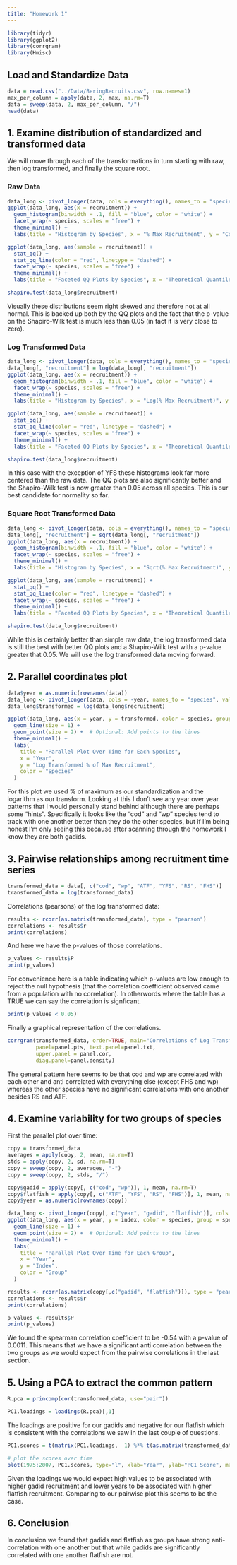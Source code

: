 ```yaml
---
title: "Homework 1"
---
```


```r
library(tidyr)
library(ggplot2)
library(corrgram)
library(Hmisc)
```

## Load and Standardize Data

```r
data = read.csv("../Data/BeringRecruits.csv", row.names=1)
max_per_column = apply(data, 2, max, na.rm=T)
data = sweep(data, 2, max_per_column, "/")
head(data)
```

## 1. Examine distribution of standardized and transformed data 

We will move through each of the transformations in turn starting with raw, then log transformed, and finally the square root.

### Raw Data

```r
data_long <- pivot_longer(data, cols = everything(), names_to = "species", values_to = "recruitment")
ggplot(data_long, aes(x = recruitment)) +
  geom_histogram(binwidth = .1, fill = "blue", color = "white") +
  facet_wrap(~ species, scales = "free") +
  theme_minimal() +
  labs(title = "Histogram by Species", x = "% Max Recruitment", y = "Count")

ggplot(data_long, aes(sample = recruitment)) +
  stat_qq() +
  stat_qq_line(color = "red", linetype = "dashed") +
  facet_wrap(~ species, scales = "free") +
  theme_minimal() +
  labs(title = "Faceted QQ Plots by Species", x = "Theoretical Quantiles", y = "Sample Quantiles")

shapiro.test(data_long$recruitment)
```

Visually these distributions seem right skewed and therefore not at all normal. This is backed up both by the QQ plots and the fact that the p-value on the Shapiro-Wilk test is much less than 0.05 (in fact it is very close to zero).

### Log Transformed Data

```r
data_long <- pivot_longer(data, cols = everything(), names_to = "species", values_to = "recruitment")
data_long[, "recruitment"] = log(data_long[, "recruitment"])
ggplot(data_long, aes(x = recruitment)) +
  geom_histogram(binwidth = .1, fill = "blue", color = "white") +
  facet_wrap(~ species, scales = "free") +
  theme_minimal() +
  labs(title = "Histogram by Species", x = "Log(% Max Recruitment)", y = "Count")

ggplot(data_long, aes(sample = recruitment)) +
  stat_qq() +
  stat_qq_line(color = "red", linetype = "dashed") +
  facet_wrap(~ species, scales = "free") +
  theme_minimal() +
  labs(title = "Faceted QQ Plots by Species", x = "Theoretical Quantiles", y = "Sample Quantiles")

shapiro.test(data_long$recruitment)
```

In this case with the exception of YFS these histograms look far more centered than the raw data. The QQ plots are also significantly better 
and the Shapiro-Wilk test is now greater than 0.05 across all species. This is our best candidate for normality so far. 

### Square Root Transformed Data

```r
data_long <- pivot_longer(data, cols = everything(), names_to = "species", values_to = "recruitment")
data_long[, "recruitment"] = sqrt(data_long[, "recruitment"])
ggplot(data_long, aes(x = recruitment)) +
  geom_histogram(binwidth = .1, fill = "blue", color = "white") +
  facet_wrap(~ species, scales = "free") +
  theme_minimal() +
  labs(title = "Histogram by Species", x = "Sqrt(% Max Recruitment)", y = "Count")

ggplot(data_long, aes(sample = recruitment)) +
  stat_qq() +
  stat_qq_line(color = "red", linetype = "dashed") +
  facet_wrap(~ species, scales = "free") +
  theme_minimal() +
  labs(title = "Faceted QQ Plots by Species", x = "Theoretical Quantiles", y = "Sample Quantiles")

shapiro.test(data_long$recruitment)
```

While this is certainly better than simple raw data, the log transformed data is still the best with better QQ plots and 
a Shapiro-Wilk test with a p-value greater that 0.05. We will use the log transformed data moving forward. 


## 2. Parallel coordinates plot 

```r
data$year = as.numeric(rownames(data))
data_long <- pivot_longer(data, cols = -year, names_to = "species", values_to = "recruitment")
data_long$transformed = log(data_long$recruitment)
```

```r
ggplot(data_long, aes(x = year, y = transformed, color = species, group = species)) +
  geom_line(size = 1) +
  geom_point(size = 2) +  # Optional: Add points to the lines
  theme_minimal() +
  labs(
    title = "Parallel Plot Over Time for Each Species",
    x = "Year",
    y = "Log Transformed % of Max Recruitment",
    color = "Species"
  )
```

For this plot we used % of maximum as our standardization and the logarithm as our transform. Looking at this I don't see any 
year over year patterns that I would personally stand behind although there are perhaps some "hints". Specifically it looks like 
the "cod" and "wp" species tend to track with one another better than they do the other species, but if I'm being honest
I'm only seeing this because after scanning through the homework I know they are both gadids. 

## 3. Pairwise relationships among recruitment time series 

```r
transformed_data = data[, c("cod", "wp", "ATF", "YFS", "RS", "FHS")]
transformed_data = log(transformed_data)
```

Correlations (pearsons) of the log transformed data:

```r
results <- rcorr(as.matrix(transformed_data), type = "pearson") 
correlations <- results$r
print(correlations)
```

And here we have the p-values of those correlations.

```r
p_values <- results$P   
print(p_values)
```

For convenience here is a table indicating which p-values are low enough to reject the null hypothesis (that the correlation coefficient observed came from a population with no correlation). In otherwords where the table has a TRUE we can say the correlation is signficant. 
```r
print(p_values < 0.05)
```

Finally a graphical representation of the correlations.

```r
corrgram(transformed_data, order=TRUE, main="Correlations of Log Transformed % of Max Recruitment by Species",
         panel=panel.pts, text.panel=panel.txt, 
         upper.panel = panel.cor, 
         diag.panel=panel.density)
```

The general pattern here seems to be that cod and wp are correlated with each other and anti correlated with everything else (except FHS and wp) whereas the other species have 
no significant correlations with one another besides RS and ATF. 

## 4. Examine variability for two groups of species 


First the parallel plot over time:
```r
copy = transformed_data
averages = apply(copy, 2, mean, na.rm=T)
stds = apply(copy, 2, sd, na.rm=T)
copy = sweep(copy, 2, averages, "-")
copy = sweep(copy, 2, stds, "/")

copy$gadid = apply(copy[, c("cod", "wp")], 1, mean, na.rm=T)
copy$flatfish = apply(copy[, c("ATF", "YFS", "RS", "FHS")], 1, mean, na.rm=T)
copy$year = as.numeric(rownames(copy))

data_long <- pivot_longer(copy[, c("year", "gadid", "flatfish")], cols = c("gadid", "flatfish"), names_to = "species", values_to = "index")
ggplot(data_long, aes(x = year, y = index, color = species, group = species)) +
  geom_line(size = 1) +
  geom_point(size = 2) +  # Optional: Add points to the lines
  theme_minimal() +
  labs(
    title = "Parallel Plot Over Time for Each Group",
    x = "Year",
    y = "Index",
    color = "Group"
  )
```


```r
results <- rcorr(as.matrix(copy[,c("gadid", "flatfish")]), type = "pearson") 
correlations <- results$r        
print(correlations)
```

```r
p_values <- results$P  
print(p_values)
```

We found the spearman correlation coefficient to be -0.54 with a p-value of 0.0011. This means that we have a significant anti correlation between the two groups 
as we would expect from the pairwise correlations in the last section. 

## 5. Using a PCA to extract the common pattern 

```r
R.pca = princomp(cor(transformed_data, use="pair"))

PC1.loadings = loadings(R.pca)[,1]
```

The loadings are positive for our gadids and negative for our flatfish which is consistent with the correlations we saw in the last couple of questions.


```r
PC1.scores = t(matrix(PC1.loadings,  1) %*% t(as.matrix(transformed_data)))

# plot the scores over time
plot(1975:2007, PC1.scores, type="l", xlab="Year", ylab="PC1 Score", main="PC1 Scores Over Time")
```

Given the loadings we would expect high values to be associated with higher gadid recruitment and lower years 
to be associated with higher flatfish recruitment. Comparing to our pairwise plot this seems to be the case. 

## 6. Conclusion

In conclusion we found that gadids and flatfish as groups have strong anti-correlation with one another but that while 
gadids are significantly correlated with one another flatfish are not. 
